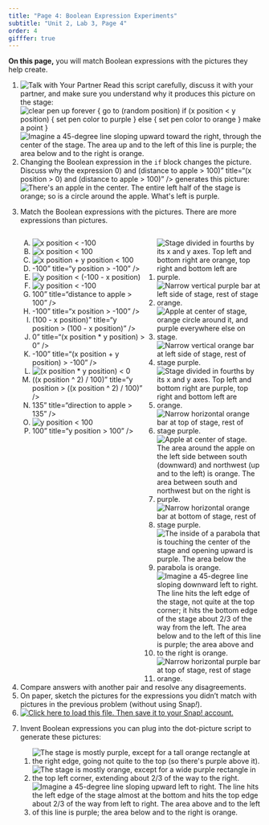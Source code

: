 ```yaml
---
title: "Page 4: Boolean Expression Experiments"
subtitle: "Unit 2, Lab 3, Page 4"
order: 4
gifffer: true
---
```


::: learn
<p><strong>On this page,</strong> you will match Boolean expressions
with the pictures they help create.</p>
:::

::: forYouToDo
<ol>

<li><img src="/img/icons/talk-with-your-partner-mini.png" title="Talk with Your Partner" alt="Talk with Your Partner"/>
Read this script carefully, discuss it with your partner, and make sure
you understand why it produces this picture on the stage:<br />
<img src="/img/2-complexity/dotscript.png" title="clear
pen up
forever {
go to (random position)
if (x position &lt; y position) {
set pen color to purple
} else {
set pen color to orange
}
make a point
}" alt="clear
pen up
forever {
go to (random position)
if (x position &lt; y position) {
set pen color to purple
} else {
set pen color to orange
}
make a point
}" class="ms-4"/>
<img src="/img/2-complexity/y-gtr-x.png" title=" Imagine a 45-degree line sloping upward toward the right, through the center of the stage. The area up and to the left of this line is purple; the area below and to the right is orange." alt=" Imagine a 45-degree line sloping upward toward the right, through the center of the stage. The area up and to the left of this line is purple; the area below and to the right is orange." class="ms-4"/></li>

<li>Changing the Boolean expression in the `if` block changes
the picture. Discuss why the expression 0) and (distance to apple \>
100)" title="(x position \> 0) and (distance to apple \> 100)" /\>
generates this picture:<br />
<img src="/img/2-complexity/apple.png" title="There&apos;s an apple in the center. The entire left half of the stage is orange; so is a circle around the apple. What&apos;s left is purple." alt="There&apos;s an apple in the center. The entire left half of the stage is orange; so is a circle around the apple. What&apos;s left is purple." class="ms-4"/></li>



<li>

Match the Boolean expressions with the pictures. There are more
expressions than pictures.<br />

::: {style="display: grid; grid-template-columns: auto auto;"}
<div>

<ol type="A">

<li><img src="/img/2-complexity/x-lt--100-script.png" title="x position &lt; -100" alt="x position &lt; -100"/></li>

<li><img src="/img/2-complexity/x-lt-100-script.png" title="x position &lt; 100" alt="x position &lt; 100"/></li>

<li><img src="/img/2-complexity/x+y-lt-100-script.png" title="x position + y position &lt; 100" alt="x position + y position &lt; 100"/></li>

<li>-100" title="y position \> -100" /\></li>

<li><img src="/img/2-complexity/x+y-lt--100-script.png" title="y position &lt; (-100 - x position)" alt="y position &lt; (-100 - x position)"/></li>

<li><img src="/img/2-complexity/y-lt--100-script.png" title="y position &lt; -100" alt="y position &lt; -100"/></li>

<li>100" title="distance to apple \> 100" /\></li>

<li>-100" title="x position \> -100" /\></li>

<li>(100 - x position)" title="y position \> (100 - x position)"
/\></li>

<li>0" title="(x position \* y position) \> 0" /\></li>

<li>-100" title="(x position + y position) \> -100" /\></li>

<li><img src="/img/2-complexity/xy-lt-0-script.png" title="(x position * y position) &lt; 0" alt="(x position * y position) &lt; 0"/></li>

<li>((x position \^ 2) / 100)" title="y position \> ((x position \^ 2) /
100)" /\></li>

<li>135" title="direction to apple \> 135" /\></li>

<li><img src="/img/2-complexity/y-lt-100-script.png" title="y position &lt; 100" alt="y position &lt; 100"/></li>

<li>100" title="y position \> 100" /\></li>

</ol>

</div>

<div>

<ol class="horizontal">

<li><img src="/img/2-complexity/xy-gt-0.png" title="Stage divided in fourths by its x and y axes. Top left and bottom right are orange, top right and bottom left are purple." alt="Stage divided in fourths by its x and y axes. Top left and bottom right are orange, top right and bottom left are purple."/></li>

<li><img src="/img/2-complexity/x-lt--100.png" title="Narrow vertical purple bar at left side of stage, rest of stage orange." alt="Narrow vertical purple bar at left side of stage, rest of stage orange."/></li>

<li><img src="/img/2-complexity/dist-gt-100.png" title="Apple at center of stage, orange circle around it, and purple everywhere else on stage." alt="Apple at center of stage, orange circle around it, and purple everywhere else on stage."/></li>

<li><img src="/img/2-complexity/x-gt-100.png" title="Narrow vertical orange bar at left side of stage, rest of stage purple." alt="Narrow vertical orange bar at left side of stage, rest of stage purple."/></li>

<li><img src="/img/2-complexity/xy-lt-0.png" title="Stage divided in fourths by its x and y axes. Top left and bottom right are purple, top right and bottom left are orange." alt="Stage divided in fourths by its x and y axes. Top left and bottom right are purple, top right and bottom left are orange."/></li>

<li><img src="/img/2-complexity/y-lt-100.png" title="Narrow horizontal orange bar at top of stage, rest of stage purple." alt="Narrow horizontal orange bar at top of stage, rest of stage purple."/></li>

<li><img src="/img/2-complexity/dir-to-apple-gt-135.png" title="Apple at center of stage. The area around the apple on the left side between south (downward) and northwest (up and to the left) is orange.  The area between south and northwest but on the right is purple." alt="Apple at center of stage. The area around the apple on the left side between south (downward) and northwest (up and to the left) is orange.  The area between south and northwest but on the right is purple."/></li>

<li><img src="/img/2-complexity/y-gt--100.png" title="Narrow horizontal orange bar at bottom of stage, rest of stage purple." alt="Narrow horizontal orange bar at bottom of stage, rest of stage purple."/></li>

<li><img src="/img/2-complexity/parabola.png" title="The inside of a parabola that is touching the center of the stage and opening upward is purple. The area below the parabola is orange." alt="The inside of a parabola that is touching the center of the stage and opening upward is purple. The area below the parabola is orange."/></li>

<li><img src="/img/2-complexity/x+y-lt--100.png" title="Imagine a 45-degree line sloping downward left to right.  The line hits the left edge of the stage, not quite at the top corner; it hits the bottom edge of the stage about 2/3 of the way from the left.  The area below and to the left of this line is purple; the area above and to the right is orange." alt="Imagine a 45-degree line sloping downward left to right.  The line hits the left edge of the stage, not quite at the top corner; it hits the bottom edge of the stage about 2/3 of the way from the left.  The area below and to the left of this line is purple; the area above and to the right is orange."/></li>

<li><img src="/img/2-complexity/y-gt-100.png" title="Narrow horizontal purple bar at top of stage, rest of stage orange." alt="Narrow horizontal purple bar at top of stage, rest of stage orange."/></li>

</ol>

</div>
:::

</li>

<li>Compare answers with another pair and resolve any
disagreements.</li>

<li>On paper, sketch the pictures for the expressions you didn't match
with pictures in the previous problem (without using
Snap<em>!</em>).</li>

<li><a href="/prog/2-complexity/U2L3-Dots.xml" class="run"><img src="/img/icons/load-save.png" title="Click here to load this file. Then save it to your Snap! account." alt="Click here to load this file. Then save it to your Snap! account." class="inline"/></a></li>



<li>

Invent Boolean expressions you can plug into the dot-picture script to
generate these pictures:<br />

<ol class="horizontal">

<li><img src="/img/2-complexity/x-lt-100-or-y-gt-100.png" title="The stage is mostly purple, except for a tall orange rectangle at the right edge, going not quite to the top (so there&apos;s purple above it)." alt="The stage is mostly purple, except for a tall orange rectangle at the right edge, going not quite to the top (so there&apos;s purple above it)."/></li>

<li><img src="/img/2-complexity/x-lt-100-and-y-gt-100.png" title="The stage is mostly orange, except for a wide purple rectangle in the top left corner, extending about 2/3 of the way to the right." alt="The stage is mostly orange, except for a wide purple rectangle in the top left corner, extending about 2/3 of the way to the right."/></li>

<li><img src="/img/2-complexity/x-y-lt--100.png" title="Imagine a 45-degree line sloping upward left to right. The line hits the left edge of the stage almost at the bottom and hits the top edge about 2/3 of the way from left to right. The area above and to the left of this line is purple; the area below and to the right is orange." alt="Imagine a 45-degree line sloping upward left to right. The line hits the left edge of the stage almost at the bottom and hits the top edge about 2/3 of the way from left to right. The area above and to the left of this line is purple; the area below and to the right is orange."/></li>

</ol>

<p style="clear: both; height: 0px;">

</p>

</li>

</ol>
:::
